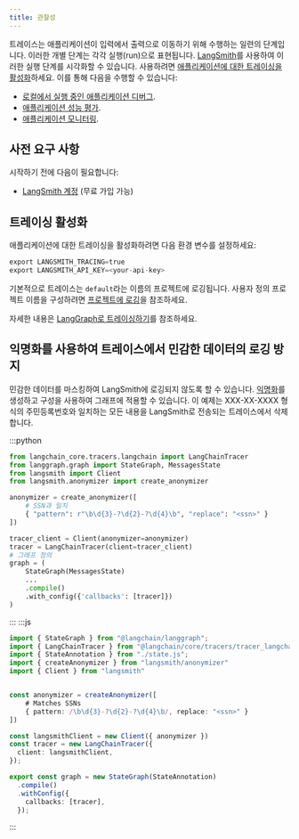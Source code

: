```yaml
---
title: 관찰성
---
```



<AlphaCallout />

트레이스는 애플리케이션이 입력에서 출력으로 이동하기 위해 수행하는 일련의 단계입니다. 이러한 개별 단계는 각각 실행(run)으로 표현됩니다. [LangSmith](https://smith.langchain.com/)를 사용하여 이러한 실행 단계를 시각화할 수 있습니다. 사용하려면 [애플리케이션에 대한 트레이싱을 활성화](/langsmith/trace-with-langgraph)하세요. 이를 통해 다음을 수행할 수 있습니다:

* [로컬에서 실행 중인 애플리케이션 디버그](/langsmith/observability-studio#debug-langsmith-traces).
* [애플리케이션 성능 평가](/oss/langchain/evals).
* [애플리케이션 모니터링](/langsmith/dashboards).

## 사전 요구 사항

시작하기 전에 다음이 필요합니다:

* [LangSmith 계정](https://smith.langchain.com/) (무료 가입 가능)

## 트레이싱 활성화

애플리케이션에 대한 트레이싱을 활성화하려면 다음 환경 변수를 설정하세요:

```python
export LANGSMITH_TRACING=true
export LANGSMITH_API_KEY=<your-api-key>
```

기본적으로 트레이스는 `default`라는 이름의 프로젝트에 로깅됩니다. 사용자 정의 프로젝트 이름을 구성하려면 [프로젝트에 로깅](#log-to-a-project)을 참조하세요.

자세한 내용은 [LangGraph로 트레이싱하기](/langsmith/trace-with-langgraph)를 참조하세요.

<observability />

## 익명화를 사용하여 트레이스에서 민감한 데이터의 로깅 방지

민감한 데이터를 마스킹하여 LangSmith에 로깅되지 않도록 할 수 있습니다. [익명화](/langsmith/mask-inputs-outputs#rule-based-masking-of-inputs-and-outputs)를 생성하고 구성을 사용하여 그래프에 적용할 수 있습니다. 이 예제는 XXX-XX-XXXX 형식의 주민등록번호와 일치하는 모든 내용을 LangSmith로 전송되는 트레이스에서 삭제합니다.

:::python
```python Python
from langchain_core.tracers.langchain import LangChainTracer
from langgraph.graph import StateGraph, MessagesState
from langsmith import Client
from langsmith.anonymizer import create_anonymizer

anonymizer = create_anonymizer([
    # SSN과 일치
    { "pattern": r"\b\d{3}-?\d{2}-?\d{4}\b", "replace": "<ssn>" }
])

tracer_client = Client(anonymizer=anonymizer)
tracer = LangChainTracer(client=tracer_client)
# 그래프 정의
graph = (
    StateGraph(MessagesState)
    ...
    .compile()
    .with_config({'callbacks': [tracer]})
)
```
:::
:::js
```typescript TypeScript
import { StateGraph } from "@langchain/langgraph";
import { LangChainTracer } from "@langchain/core/tracers/tracer_langchain";
import { StateAnnotation } from "./state.js";
import { createAnonymizer } from "langsmith/anonymizer"
import { Client } from "langsmith"


const anonymizer = createAnonymizer([
    # Matches SSNs
    { pattern: /\b\d{3}-?\d{2}-?\d{4}\b/, replace: "<ssn>" }
])

const langsmithClient = new Client({ anonymizer })
const tracer = new LangChainTracer({
  client: langsmithClient,
});

export const graph = new StateGraph(StateAnnotation)
  .compile()
  .withConfig({
    callbacks: [tracer],
  });
```
:::
